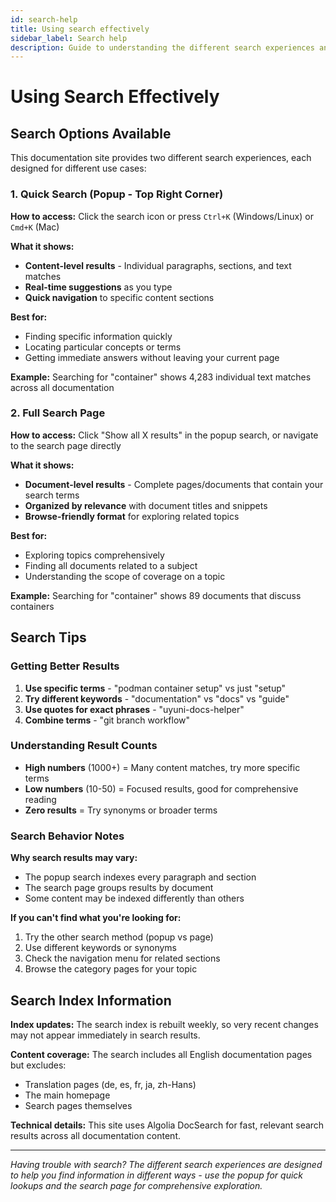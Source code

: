 ```yaml
---
id: search-help
title: Using search effectively
sidebar_label: Search help
description: Guide to understanding the different search experiences and getting the most out of the documentation search functionality.
---
```


# Using Search Effectively

## Search Options Available

This documentation site provides two different search experiences, each designed for different use cases:

### 1. Quick Search (Popup - Top Right Corner)

**How to access:** Click the search icon or press `Ctrl+K` (Windows/Linux) or `Cmd+K` (Mac)

**What it shows:** 
- **Content-level results** - Individual paragraphs, sections, and text matches
- **Real-time suggestions** as you type
- **Quick navigation** to specific content sections

**Best for:**
- Finding specific information quickly
- Locating particular concepts or terms
- Getting immediate answers without leaving your current page

**Example:** Searching for "container" shows 4,283 individual text matches across all documentation

### 2. Full Search Page

**How to access:** Click "Show all X results" in the popup search, or navigate to the search page directly

**What it shows:**
- **Document-level results** - Complete pages/documents that contain your search terms
- **Organized by relevance** with document titles and snippets
- **Browse-friendly format** for exploring related topics

**Best for:**
- Exploring topics comprehensively
- Finding all documents related to a subject
- Understanding the scope of coverage on a topic

**Example:** Searching for "container" shows 89 documents that discuss containers

## Search Tips

### Getting Better Results

1. **Use specific terms** - "podman container setup" vs just "setup"
2. **Try different keywords** - "documentation" vs "docs" vs "guide"
3. **Use quotes for exact phrases** - "uyuni-docs-helper" 
4. **Combine terms** - "git branch workflow"

### Understanding Result Counts

- **High numbers** (1000+) = Many content matches, try more specific terms
- **Low numbers** (10-50) = Focused results, good for comprehensive reading
- **Zero results** = Try synonyms or broader terms

### Search Behavior Notes

**Why search results may vary:**
- The popup search indexes every paragraph and section
- The search page groups results by document
- Some content may be indexed differently than others

**If you can't find what you're looking for:**
1. Try the other search method (popup vs page)
2. Use different keywords or synonyms
3. Check the navigation menu for related sections
4. Browse the category pages for your topic

## Search Index Information

**Index updates:** The search index is rebuilt weekly, so very recent changes may not appear immediately in search results.

**Content coverage:** The search includes all English documentation pages but excludes:
- Translation pages (de, es, fr, ja, zh-Hans)
- The main homepage 
- Search pages themselves

**Technical details:** This site uses Algolia DocSearch for fast, relevant search results across all documentation content.

---

*Having trouble with search? The different search experiences are designed to help you find information in different ways - use the popup for quick lookups and the search page for comprehensive exploration.*